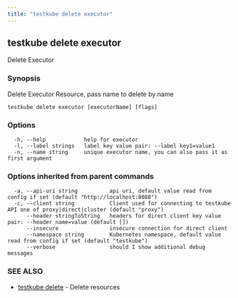 ```yaml
---
title: "testkube delete executor"
---
```



<LegacyWarning />

## testkube delete executor

Delete Executor

### Synopsis

Delete Executor Resource, pass name to delete by name

```
testkube delete executor [executorName] [flags]
```

### Options

```
  -h, --help            help for executor
  -l, --label strings   label key value pair: --label key1=value1
  -n, --name string     unique executor name, you can also pass it as first argument
```

### Options inherited from parent commands

```
  -a, --api-uri string          api uri, default value read from config if set (default "http://localhost:8088")
  -c, --client string           Client used for connecting to testkube API one of proxy|direct|cluster (default "proxy")
      --header stringToString   headers for direct client key value pair: --header name=value (default [])
      --insecure                insecure connection for direct client
      --namespace string        Kubernetes namespace, default value read from config if set (default "testkube")
      --verbose                 should I show additional debug messages
```

### SEE ALSO

* [testkube delete](testkube-delete.mdx)	 - Delete resources

